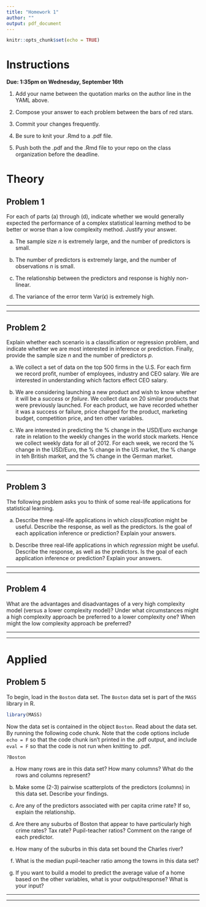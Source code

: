 ```yaml
---
title: "Homework 1"
author: ""
output: pdf_document
---
```


```r
knitr::opts_chunk$set(echo = TRUE)
```

# Instructions

**Due: 1:35pm on Wednesday, September 16th**

1. Add your name between the quotation marks on the author line in the YAML above.

2. Compose your answer to each problem between the bars of red stars.

3. Commit your changes frequently.

4. Be sure to knit your .Rmd to a .pdf file.

5. Push both the .pdf and the .Rmd file to your repo on the class organization before the deadline.

# Theory


## Problem 1

For each of parts (a) through (d), indicate whether we would generally expected the performance of a complex statistical learning method to be better or worse than a low complexity method. Justify your answer.

(a) The sample size $n$ is extremely large, and the number of predictors is small.

(b) The number of predictors is extremely large, and the number of observations $n$ is small.

(c) The relationship between the predictors and response is highly non-linear.

(d) The variance of the error term $\mathrm{Var}(\epsilon)$ is extremely high.

**********************************************



**********************************************

## Problem 2

Explain whether each scenario is a classification or regression problem, and indicate whether we are most interested in inference or prediction. Finally, provide the sample size $n$ and the number of predictors $p$.

(a) We collect a set of data on the top 500 firms in the U.S. For each firm we record profit, number of employees, industry and CEO salary. We are interested in understanding which factors effect CEO salary.

(b) We are considering launching a new product and wish to know whether it will be a *success* or *failure*. We collect data on 20 similar products that were previously launched. For each product, we have recorded whether it was a success or failure, price charged for the product, marketing budget, competition price, and ten other variables.

(c) We are interested in predicting the % change in the USD/Euro exchange rate in relation to the weekly changes in the world stock markets. Hence we collect weekly data for all of 2012. For each week, we record the % change in the USD/Euro, the % change in the US market, the % change in teh British market, and the % change in the German market.

**********************************************



**********************************************

## Problem 3

The following problem asks you to think of some real-life applications for statistical learning.

(a) Describe three real-life applications in which *classification* might be useful. Describe the response, as well as the predictors. Is the goal of each application inference or prediction? Explain your answers.

(b) Describe three real-life applications in which *regression* might be useful. Describe the response, as well as the predictors. Is the goal of each application inference or prediction? Explain your answers.

**********************************************



**********************************************




## Problem 4

What are the advantages and disadvantages of a very high complexity model (versus a lower complexity model)? Under what circumstances might a high complexity approach be preferred to a lower complexity one? When might the low complexity approach be preferred?

**********************************************



**********************************************

# Applied

## Problem 5

To begin, load in the `Boston` data set. The `Boston` data set is part
of the `MASS` library in R.

```r
library(MASS)
```

Now the data set is contained in the object `Boston`. Read about the
data set. By running the following code chunk. Note that the code options include `echo = F` so that the code chunk isn't printed in the .pdf output, and include `eval = F` so that the code is not run when knitting to .pdf. 

``` r
?Boston
```

(a) How many rows are in this data set? How many columns? What do the rows and columns represent?

(b) Make some (2-3) pairwise scatterplots of the predictors (columns) in this data set. Describe your findings.

(c) Are any of the predictors associated with per capita crime rate? If so, explain the relationship.

(d) Are there any suburbs of Boston that appear to have particularly high crime rates? Tax rate? Pupil-teacher ratios? Comment on the range of each predictor.

(e) How many of the suburbs in this data set bound the Charles river?

(f) What is the median pupil-teacher ratio among the towns in this data set?

(g) If you want to build a model to predict the average value of a home based on the other variables, what is your output/response? What is your input?


**********************************************



**********************************************